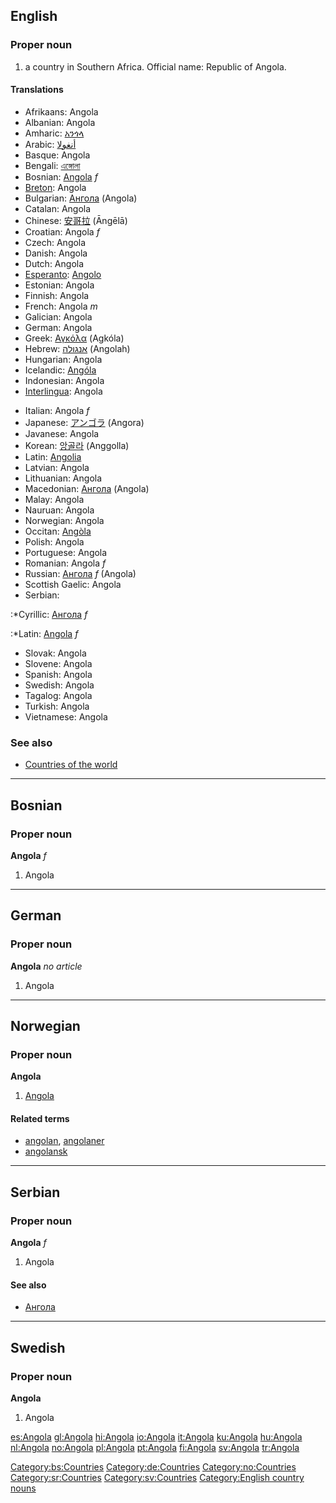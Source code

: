 ==English==
===Proper noun===
#a country in Southern Africa. Official name: Republic of Angola.
====Translations====
{{top}}
*Afrikaans: Angola
*Albanian: Angola
*Amharic: [[አንጎላ]]
*Arabic: [[أنغولا]]
*Basque: Angola
*Bengali: [[এঙ্গোলা]]
*Bosnian: [[Angola#Bosnian|Angola]] ''f''
*[[Breton]]: Angola
*Bulgarian: [[Ангола]] (Angola)
*Catalan: Angola
*Chinese: [[安哥拉]] (Āngēlā)
*Croatian: Angola ''f''
*Czech: Angola
*Danish: Angola
*Dutch: Angola
*[[Esperanto]]: [[Angolo]]
*Estonian: Angola
*Finnish: Angola
*French: Angola ''m''
*Galician: Angola
*German: Angola
*Greek: [[Αγκόλα]] (Agkóla)
*Hebrew: [[אנגולה]] (Angolah)
*Hungarian: Angola
*Icelandic: [[Angóla]]
*Indonesian: Angola
*[[Interlingua]]: Angola
{{mid}}
*Italian: Angola ''f''
*Japanese: [[アンゴラ]] (Angora)
*Javanese: Angola
*Korean: [[앙골라]] (Anggolla)
*Latin: [[Angolia]]
*Latvian: Angola
*Lithuanian: Angola
*Macedonian: [[Ангола]] (Angola)
*Malay: Angola
*Nauruan: Angola
*Norwegian: Angola
*Occitan: [[Angòla]]
*Polish: Angola
*Portuguese: Angola
*Romanian: Angola ''f''
*Russian: [[Ангола]] ''f'' (Angola)
*Scottish Gaelic: Angola
*Serbian:
:*Cyrillic: [[Ангола#Serbian|Ангола]] ''f''
:*Latin: [[Angola#Serbian|Angola]] ''f''
*Slovak: Angola
*Slovene: Angola
*Spanish: Angola
*Swedish: Angola
*Tagalog: Angola
*Turkish: Angola
*Vietnamese: Angola
{{bottom}}

===See also===
*[[Countries of the world]]

----
==Bosnian==
===Proper noun===
'''Angola''' ''f''
#Angola
[[Category:bs:Countries]]

----
==German==
===Proper noun===
'''Angola''' ''no article''
#Angola
[[Category:de:Countries]]

----
==Norwegian==
===Proper noun===
[[Category:no:Countries]]
'''Angola'''
#[[#English|Angola]]
====Related terms====
*[[angolan]], [[angolaner]]
*[[angolansk]]

----
==Serbian==
===Proper noun===
'''Angola''' ''f''
#Angola
====See also====
*[[Ангола]]
[[Category:sr:Countries]]

----
==Swedish==
===Proper noun===
'''Angola'''
#Angola
[[Category:sv:Countries]]

[[Category:English country nouns]]

[[es:Angola]]
[[gl:Angola]]
[[hi:Angola]]
[[io:Angola]]
[[it:Angola]]
[[ku:Angola]]
[[hu:Angola]]
[[nl:Angola]]
[[no:Angola]]
[[pl:Angola]]
[[pt:Angola]]
[[fi:Angola]]
[[sv:Angola]]
[[tr:Angola]]